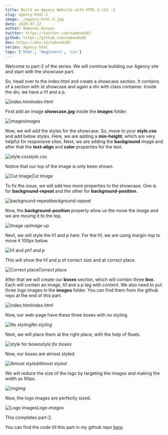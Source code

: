 ```yaml
---
title: Build an Agency Website with HTML & CSS -2
slug: agency-html-2
image: ./agency-html-2.jpg
date: 2020-07-22
author: Nabendu Biswas
twitter: https://twitter.com/nabendu82
github: https://github.com/nabendu82
dev: https://dev.to/nabendu82
series: Agency-html
tags: ['html', 'beginners', 'css']
---
```


Welcome to part-2 of the series. We will continue building our Agency site and start with the showcase part.

So, head over to the index.html and create a showcase section. It contains of a section with id showcase and again a div with class container. Inside the div, we have a h1 and a p.

![index.html](https://ik.imagekit.io/thewebdev/Agency-HTML/2/1_98KgOOWGXC.png)*index.html*

First add an image **showcase.jpg** inside the **images** folder.

![images](https://ik.imagekit.io/thewebdev/Agency-HTML/2/2_wiAhtnMVpc.png)*images*

Now, we will add the styles for the showcase. So, move to your **style.css** and add below styles. Here, we are adding a **min-height**, which are very helpful for responsive sites. Next, we are adding the **background** image and after that the **text-align** and **color** properties for the text.

![style.css](https://ik.imagekit.io/thewebdev/Agency-HTML/2/3_j2shCq2X8.png)*style.css*

Notice that our top of the image is only been shown.

![Cut Image](https://ik.imagekit.io/thewebdev/Agency-HTML/2/4_yGBtM-H5yC.png)*Cut Image*

To fix the issue, we will add two more properties to the showcase. One is for **background-repeat** and the other for **background-position**.

![background-repeat](https://ik.imagekit.io/thewebdev/Agency-HTML/2/5_8m_8gZvnF6.png)*background-repeat*

Now, the **background-position** property allow us the move the image and we are moving it to the top.

![Image up](https://ik.imagekit.io/thewebdev/Agency-HTML/2/6_5x9NA6YL2.png)*Image up*

Next, we will style the h1 and p here. For the h1, we are using margin-top to move it 100px below.

![h1 and p](https://ik.imagekit.io/thewebdev/Agency-HTML/2/7_0cN_U6F1M.png)*h1 and p*

This will show the h1 and p of correct size and at correct place.

![Correct place](https://ik.imagekit.io/thewebdev/Agency-HTML/2/8_FnOVZepvR.png)*Correct place*

After that we will create our **boxes** section, which will contain three **box**. Each will contain an image, h1 and a p tag with content. We also need to put three logo images in the **images** folder. You can find them from the github repo at the end of this part.

![index.html](https://ik.imagekit.io/thewebdev/Agency-HTML/2/9_bqtOq009xF.png)*index.html*

Now, our web-page have these three boxes with no styling.

![No styling](https://ik.imagekit.io/thewebdev/Agency-HTML/2/10_svpGJKKlQ.png)*No styling*

Next, we will place them at the right place, with the help of floats.

![style for boxes](https://ik.imagekit.io/thewebdev/Agency-HTML/2/11_3x6oULEFv7.png)*style for boxes*

Now, our boxes are almost styled.

![Almost styled](https://ik.imagekit.io/thewebdev/Agency-HTML/2/12_IIGMa_ntBw.png)*Almost styled*

We will reduce the size of the logo by targeting the images and making the width as 90px.

![img](https://ik.imagekit.io/thewebdev/Agency-HTML/2/13_vLERyrh-97.png)*img*

Now, the logo images are perfectly sized.

![Logo images](https://ik.imagekit.io/thewebdev/Agency-HTML/2/14_-P4f8kPvwb.png)*Logo images*

This completes part-2. 

You can find the code till this part in my github repo [here](https://github.com/nabendu82/Agency-Html).
